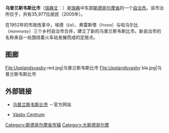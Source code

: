 {{Infobox_Kommun
|fullname=Upplands Väsby kommun
|coatofarms=[[File:Upplands_Väsby_vapen.svg|100px]]
|county=[[斯德哥尔摩省|斯德哥尔摩省]]
|province=[[乌普兰|乌普兰]]
|capital={{link-en|乌普兰斯韦斯比|Upplands Väsby}}
|code=0114
|map=[[File:Upplands_Väsby_Municipality_in_Stockholm_County.png|200px]]
|arearank=第275名
|area=84.28
|arealand=75.37
|populationrank=第59名
|population=37,848
|densityrank=第16名
|populationdensity=502.2
|website=http://www.upplandsvasby.se/
|footnotes=面积与人口统计数据截至2006年12月31日}}

'''乌普兰斯韦斯比市'''（[[瑞典文|瑞典文]]：{{lang|sv|''Upplands Väsby kommun''}}）是[[瑞典|瑞典]]中东部[[斯德哥尔摩省|斯德哥尔摩省]]的一个[[瑞典自治市|自治市]]。该市治所位于{{link-en|乌普兰斯韦斯比|Upplands Väsby}}，共有35,977位居民（2005年）。

在1952年的市政改革中，埃德（<span style="font-size:smaller;">''Ed''</span>）、弗雷斯塔（<span style="font-size:smaller;">''Fresta''</span>）与哈马尔比（<span style="font-size:smaller;">''Hammarby''</span>）三个乡村自治市合并，建立了新的乌普兰斯韦斯比市。新自治市的名称来自一处围绕着火车站发展而成的定居点。

== 图廊 ==
<gallery>
File:Upplandsvasby red.jpg|乌普兰斯韦斯比市
File:Upplandsvasby bla.jpg|乌普兰斯韦斯比市
</gallery>

== 外部链接 ==
* {{sv}}[http://www.upplandsvasby.se/ 乌普兰斯韦斯比市] {{Wayback|url=http://www.upplandsvasby.se/ |date=20210210102708 }}－官方网站
* {{sv}}[https://web.archive.org/web/20080509072658/http://www.vasbycentrum.com/ Väsby Centrum]

{{sweden-geo-stub}}
{{Stockholm County}}
{{normdaten}}
{{DEFAULTSORT:Upplands Väsby kommun}}
[[Category:斯德哥尔摩省市镇|Category:斯德哥尔摩省市镇]]
[[Category:大斯德哥尔摩|Category:大斯德哥尔摩]]